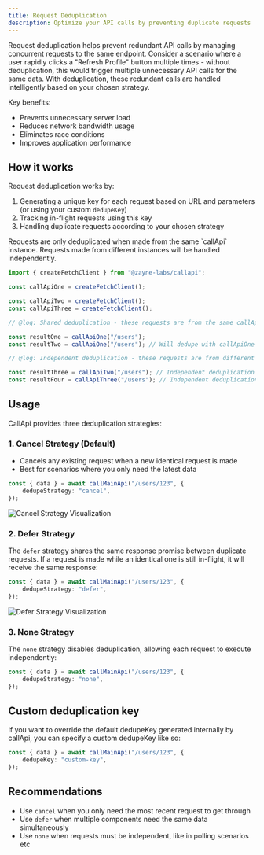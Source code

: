 ```yaml
---
title: Request Deduplication
description: Optimize your API calls by preventing duplicate requests
---
```


Request deduplication helps prevent redundant API calls by managing concurrent requests to the same endpoint. Consider a scenario where a user rapidly clicks a "Refresh Profile" button multiple times - without deduplication, this would trigger multiple unnecessary API calls for the same data. With deduplication, these redundant calls are handled intelligently based on your chosen strategy.

Key benefits:

- Prevents unnecessary server load
- Reduces network bandwidth usage
- Eliminates race conditions
- Improves application performance

## How it works

Request deduplication works by:

1. Generating a unique key for each request based on URL and parameters (or using your custom `dedupeKey`)
2. Tracking in-flight requests using this key
3. Handling duplicate requests according to your chosen strategy

<Callout type="info">
	Requests are only deduplicated when made from the same `callApi` instance. Requests made from different
	instances will be handled independently.
</Callout>

```ts twoslash title="api.ts"
import { createFetchClient } from "@zayne-labs/callapi";

const callApiOne = createFetchClient();

const callApiTwo = createFetchClient();
const callApiThree = createFetchClient();

// @log: Shared deduplication - these requests are from the same callApi instance, so they will be deduped according to the strategy

const resultOne = callApiOne("/users");
const resultTwo = callApiOne("/users"); // Will dedupe with callApiOne

// @log: Independent deduplication - these requests are from different callApi instances, therefore no deduplication occurs between them

const resultThree = callApiTwo("/users"); // Independent deduplication
const resultFour = callApiThree("/users"); // Independent deduplication
```

## Usage

CallApi provides three deduplication strategies:

### 1. Cancel Strategy (Default)

- Cancels any existing request when a new identical request is made
- Best for scenarios where you only need the latest data

```ts title="api.ts"
const { data } = await callMainApi("/users/123", {
	dedupeStrategy: "cancel",
});
```

![Cancel Strategy Visualization](public/media/cancel.webp)

### 2. Defer Strategy

The `defer` strategy shares the same response promise between duplicate requests. If a request is made while an identical one is still in-flight, it will receive the same response:

```ts title="api.ts"
const { data } = await callMainApi("/users/123", {
	dedupeStrategy: "defer",
});
```

![Defer Strategy Visualization](public/media/defer.svg)

### 3. None Strategy

The `none` strategy disables deduplication, allowing each request to execute independently:

```ts title="api.ts"
const { data } = await callMainApi("/users/123", {
	dedupeStrategy: "none",
});
```

## Custom deduplication key

If you want to override the default dedupeKey generated internally by callApi, you can specify a custom dedupeKey like so:

```ts title="api.ts"
const { data } = await callMainApi("/users/123", {
	dedupeKey: "custom-key",
});
```

## Recommendations

- Use `cancel` when you only need the most recent request to get through
- Use `defer` when multiple components need the same data simultaneously
- Use `none` when requests must be independent, like in polling scenarios etc
